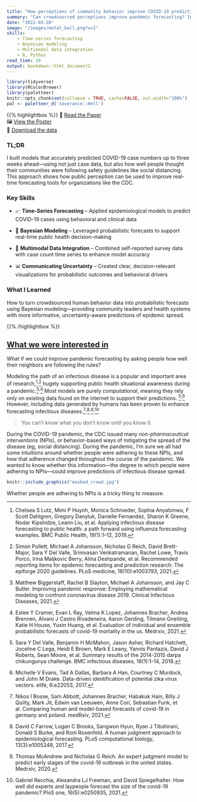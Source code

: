 ```yaml
---
title: "How perceptions of community behavior improve COVID-19 predictions"
summary: "Can crowdsourced perceptions improve pandemic forecasting? In this project, I explore how reports of community compliance with public health measures shaped COVID-19 spread—and highlight a powerful Bayesian model we used to predict future case trends."
date: "2022-03-20"
image: "/images/metal_ball.png?v=2"
skills:
    - Time-series forecasting
    - Bayesian modeling
    - Multimodal data integration
    - R, Python
read_time: 10
output: bookdown::html_document2
---
```


```r
library(tidyverse)
library(RColorBrewer)
library(paletteer)
knitr::opts_chunk$set(collapse = TRUE, cache=FALSE, out.width="100%")
pal <- paletteer_d('severance::Hell')
```


{{% highlightbox %}}
📄 <a href="http://dx.doi.org/10.2196/39336" target="_blank">Read the Paper</a>  
🖼 <a href="/portfolio/Braun_MIDAS_2022.pdf" target="_blank">View the Poster</a>  
💾 <a href="https://osf.io/9khrq" target="_blank">Download the data</a>

### TL;DR 

I built models that accurately predicted COVID-19 case numbers up to three weeks ahead—using not just case data, but also how well people thought their communities were following safety guidelines like social distancing. This approach shows how public perception can be used to improve real-time forecasting tools for organizations like the CDC.


### Key Skills
* 📈 **Time-Series Forecasting** – Applied epidemiological models to predict COVID-19
cases using behavioral and clinical data

* 🧠 **Bayesian Modeling** – Leveraged probabilistic forecasts to support real-time
public health decision-making

* 🔗 **Multimodal Data Integration** – Combined self-reported survey data with case count time series to enhance model accuracy

* 📊 **Communicating Uncertainty** – Created clear, decision-relevant visualizations for probabilistic outcomes and behavioral drivers

### What I Learned

How to turn crowdsourced human behavior data into probabilistic forecasts using Bayesian modeling—providing community leaders and health systems with more informative, uncertainty-aware predictions of epidemic spread.

{{% /highlightbox %}}


## <u>What we were interested in </u>

What if we could improve pandemic forecasting by asking people how well their neighbors are following the rules?

Modeling the path of an infectious disease is a popular and important area of
research,[^model1]<sup>,</sup>[^model2] hugely supporting public health situational awareness during a pandemic.[^important1]<sup>,</sup>[^important2] Most models are purely *computational*,
meaning they rely only on existing data found on the internet to support their
predictions. [^computational1]<sup>,</sup>[^computational2] However, including
data generated by humans has been proven to enhance forecasting infectious
diseases.[^human1]<sup>,</sup>[^human2]<sup>,</sup>[^human3]<sup>,</sup>[^human4]

[^model1]:  Chelsea S Lutz, Mimi P Huynh, Monica Schroeder, Sophia Anyatonwu, F Scott Dahlgren, Gregory Danyluk, Danielle Fernandez, Sharon K Greene, Nodar Kipshidze, Leann Liu, et al. Applying infectious disease forecasting to public health: a path forward using influenza forecasting examples. BMC Public Health, 19(1):1–12, 2019.

[^model2]:  Simon Pollett, Michael A Johansson, Nicholas G Reich, David Brett-Major, Sara Y Del Valle, Srinivasan Venkatramanan, Rachel Lowe, Travis Porco, Irina Maljkovic Berry, Alina Deshpande, et al. Recommended reporting items for epidemic forecasting and prediction research: The epiforge 2020 guidelines. PLoS medicine, 18(10):e1003793, 2021.

[^computational1]: Sara Y Del Valle, Benjamin H McMahon, Jason Asher, Richard Hatchett, Joceline C Lega, Heidi E Brown, Mark E Leany, Yannis Pantazis, David J Roberts, Sean Moore, et al. Summary results of the 2014-2015 darpa chikungunya challenge. BMC infectious diseases, 18(1):1–14, 2018.

[^computational2]:  Michelle V Evans, Tad A Dallas, Barbara A Han, Courtney C Murdock, and John M Drake. Data-driven identification of potential zika virus vectors. elife, 6:e22053, 2017.

[^important1]: Matthew Biggerstaff, Rachel B Slayton, Michael A Johansson, and Jay C Butler. Improving pandemic response: Employing mathematical modeling to confront coronavirus disease 2019. Clinical Infectious Diseases, 2021.

[^important2]:  Estee Y Cramer, Evan L Ray, Velma K Lopez, Johannes Bracher, Andrea Brennen, Alvaro J Castro Rivadeneira, Aaron Gerding, Tilmann Gneiting, Katie H House, Yuxin Huang, et al. Evaluation of individual and ensemble probabilistic forecasts of covid-19 mortality in the us. Medrxiv, 2021.

[^human1]: Nikos I Bosse, Sam Abbott, Johannes Bracher, Habakuk Hain, Billy J Quilty, Mark Jit, Edwin van Leeuwen, Anne Cori, Sebastian Funk, et al. Comparing human and model-based forecasts of covid-19 in germany and poland. medRxiv, 2021.

[^human2]: David C Farrow, Logan C Brooks, Sangwon Hyun, Ryan J Tibshirani, Donald S Burke, and Roni Rosenfeld. A human judgment approach to epidemiological forecasting. PLoS computational biology, 13(3):e1005248, 2017.

[^human3]: Thomas McAndrew and Nicholas G Reich. An expert judgment model to predict early stages of the covid-19 outbreak in the united states. Medrxiv, 2020.

[^human4]: Gabriel Recchia, Alexandra LJ Freeman, and David Spiegelhalter. How well did experts and laypeople forecast the size of the covid-19 pandemic? PloS one, 16(5):e0250935, 2021.

> You can't know what you don't know until you know it.

During the COVID-19 pandemic, the CDC issued many *non-pharmaceutical
interventions* (NPIs), or behavior-based ways of mitigating the spread of the
disease (eg, social distancing). During the pandemic, I'm sure we all had some
intuitions around whether people were adhering to these NPIs, and how that
adherence changed throughout the course of the pandemic. We wanted to know
whether this information---the degree to which people were adhering to
NPIs---could improve predictions of infectious disease spread.



```r
knitr::include_graphics("masked_crowd.jpg")
```

Whether people are adhering to NPIs is a tricky thing to measure. 


